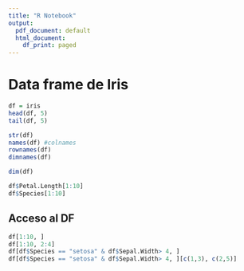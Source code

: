 ```yaml
---
title: "R Notebook"
output:
  pdf_document: default
  html_document:
    df_print: paged
---
```


# Data frame de Iris

```r
df = iris
head(df, 5)
tail(df, 5)

str(df)
names(df) #colnames
rownames(df)
dimnames(df)

dim(df)

df$Petal.Length[1:10]
df$Species[1:10]
```

## Acceso al DF

```r
df[1:10, ]
df[1:10, 2:4]
df[df$Species == "setosa" & df$Sepal.Width> 4, ]
df[df$Species == "setosa" & df$Sepal.Width> 4, ][c(1,3), c(2,5)]
```

